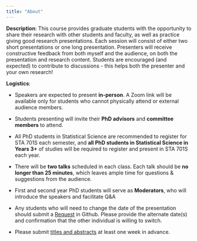 ```yaml
---
title: "About"
---
```


**Description**: This course provides graduate students with the opportunity to share their research with other students and faculty, as well as practice giving good research presentations. Each session will consist of either two short presentations or one long presentation. Presenters will receive constructive feedback from both myself and the audience, on both the presentation and research content. Students are encouraged (and expected) to contribute to discussions - this helps both the presenter and your own research!

**Logistics**:

-   Speakers are expected to present **in-person**. A Zoom link will be available only for students who cannot physically attend or external audience members.

-   Students presenting will invite their **PhD advisors** and **committee members** to attend.

-   All PhD students in Statistical Science are recommended to register for STA 701S each semester, and **all PhD students in Statistical Science in Years 3+** of studies will be required to register and present in STA 701S each year.

-   There will be **two talks** scheduled in each class. Each talk should be **no longer than 25 minutes**, which leaves ample time for questions & suggestions from the audience.

-   First and second year PhD students will serve as **Moderators**, who will introduce the speakers and facilitate Q&A

-   Any students who will need to change the date of the presentation should submit a [Request](https://github.com/merliseclyde/sta701-F23/issues/new/choose) in Github. Please provide the alternate date(s) and confirmation that the other individual is willing to switch.

-   Please submit [titles and abstracts](https://github.com/merliseclyde/sta701-F23/issues/new/choose) at least one week in advance.

